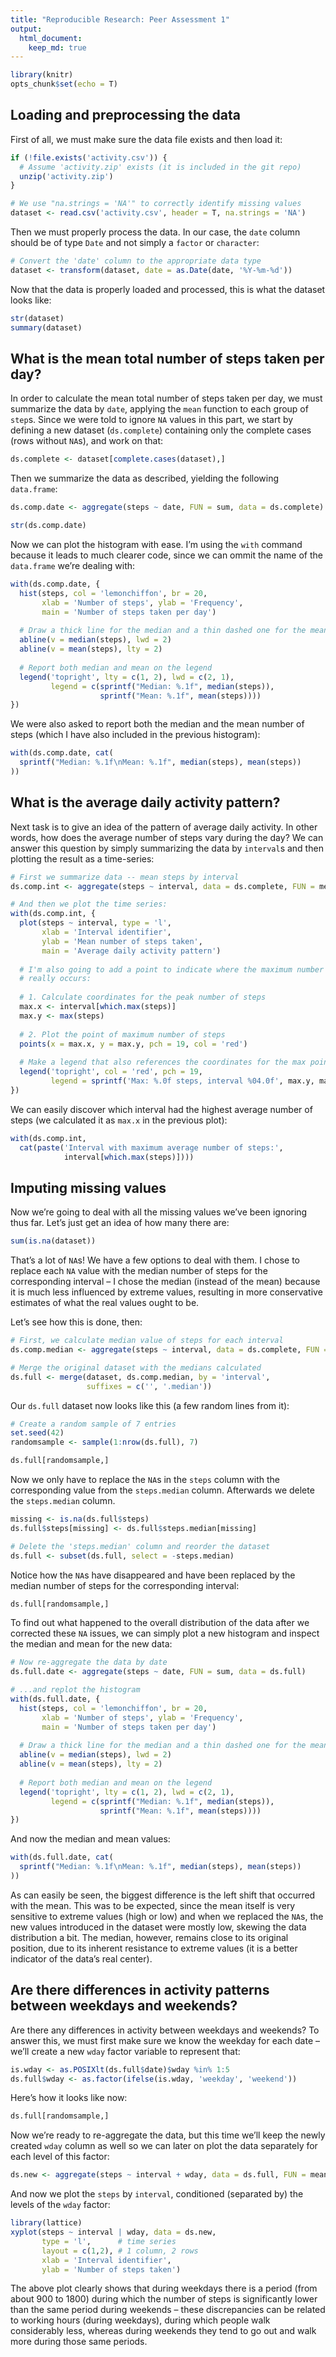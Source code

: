 ```yaml
---
title: "Reproducible Research: Peer Assessment 1"
output: 
  html_document:
    keep_md: true
---
```

```r
library(knitr)
opts_chunk$set(echo = T)
```


## Loading and preprocessing the data

First of all, we must make sure the data file exists and then load it:

```r
if (!file.exists('activity.csv')) {
  # Assume 'activity.zip' exists (it is included in the git repo)
  unzip('activity.zip')
}

# We use "na.strings = 'NA'" to correctly identify missing values
dataset <- read.csv('activity.csv', header = T, na.strings = 'NA')
```

Then we must properly process the data. In our case, the `date` column should be of type `Date` and not simply a `factor` or `character`:

```r
# Convert the 'date' column to the appropriate data type
dataset <- transform(dataset, date = as.Date(date, '%Y-%m-%d'))
```

Now that the data is properly loaded and processed, this is what the dataset looks like:

```r
str(dataset)
summary(dataset)
```


## What is the mean total number of steps taken per day?

In order to calculate the mean total number of steps taken per day, we must summarize the data by `date`, applying the `mean` function to each group of `step`s.
Since we were told to ignore `NA` values in this part, we start by defining a new dataset (`ds.complete`) containing only the complete cases (rows without `NA`s), and work on that:

```r
ds.complete <- dataset[complete.cases(dataset),]
```

Then we summarize the data as described, yielding the following `data.frame`:

```r
ds.comp.date <- aggregate(steps ~ date, FUN = sum, data = ds.complete)
```
```r
str(ds.comp.date)
```

Now we can plot the histogram with ease. I'm using the `with` command because it leads to much clearer code, since we can ommit the name of the `data.frame` we're dealing with:

```r

with(ds.comp.date, {
  hist(steps, col = 'lemonchiffon', br = 20,
       xlab = 'Number of steps', ylab = 'Frequency',
       main = 'Number of steps taken per day')
  
  # Draw a thick line for the median and a thin dashed one for the mean
  abline(v = median(steps), lwd = 2)
  abline(v = mean(steps), lty = 2)
  
  # Report both median and mean on the legend
  legend('topright', lty = c(1, 2), lwd = c(2, 1),
         legend = c(sprintf("Median: %.1f", median(steps)),
                    sprintf("Mean: %.1f", mean(steps))))
})
```

We were also asked to report both the median and the mean number of steps (which I have also included in the previous histogram):

```r
with(ds.comp.date, cat(
  sprintf("Median: %.1f\nMean: %.1f", median(steps), mean(steps))
))
```


## What is the average daily activity pattern?

Next task is to give an idea of the pattern of average daily activity.
In other words, how does the average number of steps vary during the day?
We can answer this question by simply summarizing the data by `interval`s and then plotting the result as a time-series:

```r
# First we summarize data -- mean steps by interval
ds.comp.int <- aggregate(steps ~ interval, data = ds.complete, FUN = mean)

# And then we plot the time series:
with(ds.comp.int, {
  plot(steps ~ interval, type = 'l',
       xlab = 'Interval identifier',
       ylab = 'Mean number of steps taken',
       main = 'Average daily activity pattern')
  
  # I'm also going to add a point to indicate where the maximum number of steps
  # really occurs:
  
  # 1. Calculate coordinates for the peak number of steps
  max.x <- interval[which.max(steps)]
  max.y <- max(steps)
  
  # 2. Plot the point of maximum number of steps
  points(x = max.x, y = max.y, pch = 19, col = 'red')
  
  # Make a legend that also references the coordinates for the max point
  legend('topright', col = 'red', pch = 19,
         legend = sprintf('Max: %.0f steps, interval %04.0f', max.y, max.x))
})
```

We can easily discover which interval had the highest average number of steps (we calculated it as `max.x` in the previous plot):

```r
with(ds.comp.int,
  cat(paste('Interval with maximum average number of steps:',
            interval[which.max(steps)])))
```


## Imputing missing values

Now we're going to deal with all the missing values we've been ignoring thus far.
Let's just get an idea of how many there are:
```r
sum(is.na(dataset))
```

That's a lot of `NA`s!
We have a few options to deal with them.
I chose to replace each `NA` value with the median number of steps for the corresponding interval -- I chose the median (instead of the mean) because it is much less influenced by extreme values, resulting in more conservative estimates of what the real values ought to be.

Let's see how this is done, then:

```r
# First, we calculate median value of steps for each interval
ds.comp.median <- aggregate(steps ~ interval, data = ds.complete, FUN = median)

# Merge the original dataset with the medians calculated
ds.full <- merge(dataset, ds.comp.median, by = 'interval',
                 suffixes = c('', '.median'))
```

Our `ds.full` dataset now looks like this (a few random lines from it):

```r
# Create a random sample of 7 entries
set.seed(42)
randomsample <- sample(1:nrow(ds.full), 7)

ds.full[randomsample,]
```

Now we only have to replace the `NA`s in the `steps` column with the corresponding value from the `steps.median` column. Afterwards we delete the `steps.median` column.

```r
missing <- is.na(ds.full$steps)
ds.full$steps[missing] <- ds.full$steps.median[missing]

# Delete the 'steps.median' column and reorder the dataset
ds.full <- subset(ds.full, select = -steps.median)
```

Notice how the `NA`s have disappeared and have been replaced by the median number of steps for the corresponding interval:

```r
ds.full[randomsample,]
```

To find out what happened to the overall distribution of the data after we corrected these `NA` issues, we can simply plot a new histogram and inspect the median and mean for the new data:

```r
# Now re-aggregate the data by date
ds.full.date <- aggregate(steps ~ date, FUN = sum, data = ds.full)

# ...and replot the histogram
with(ds.full.date, {
  hist(steps, col = 'lemonchiffon', br = 20,
       xlab = 'Number of steps', ylab = 'Frequency',
       main = 'Number of steps taken per day')
  
  # Draw a thick line for the median and a thin dashed one for the mean
  abline(v = median(steps), lwd = 2)
  abline(v = mean(steps), lty = 2)
  
  # Report both median and mean on the legend
  legend('topright', lty = c(1, 2), lwd = c(2, 1),
         legend = c(sprintf("Median: %.1f", median(steps)),
                    sprintf("Mean: %.1f", mean(steps))))
})
```

And now the median and mean values:

```r
with(ds.full.date, cat(
  sprintf("Median: %.1f\nMean: %.1f", median(steps), mean(steps))
))
```

As can easily be seen, the biggest difference is the left shift that occurred with the mean.
This was to be expected, since the mean itself is very sensitive to extreme values (high or low) and when we replaced the `NA`s, the new values introduced in the dataset were mostly low, skewing the data distribution a bit.
The median, however, remains close to its original position, due to its inherent resistance to extreme values (it is a better indicator of the data's real center).


## Are there differences in activity patterns between weekdays and weekends?

Are there any differences in activity between weekdays and weekends?
To answer this, we must first make sure we know the weekday for each date -- we'll create a new `wday` factor variable to represent that:

```r
is.wday <- as.POSIXlt(ds.full$date)$wday %in% 1:5
ds.full$wday <- as.factor(ifelse(is.wday, 'weekday', 'weekend'))
```

Here's how it looks like now:
```r
ds.full[randomsample,]
```

Now we're ready to re-aggregate the data, but this time we'll keep the newly created `wday` column as well so we can later on plot the data separately for each level of this factor:

```r
ds.new <- aggregate(steps ~ interval + wday, data = ds.full, FUN = mean)
```

And now we plot the `steps` by `interval`, conditioned (separated by) the levels of the `wday` factor:

```r
library(lattice)
xyplot(steps ~ interval | wday, data = ds.new,
       type = 'l',      # time series
       layout = c(1,2), # 1 column, 2 rows
       xlab = 'Interval identifier',
       ylab = 'Number of steps taken')
```

The above plot clearly shows that during weekdays there is a period (from about 900 to 1800) during which the number of steps is significantly lower than the same period during weekends -- these discrepancies can be related to working hours (during weekdays), during which people walk considerably less, whereas during weekends they tend to go out and walk more during those same periods.